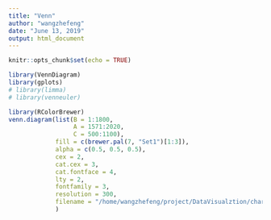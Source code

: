 ```yaml
---
title: "Venn"
author: "wangzhefeng"
date: "June 13, 2019"
output: html_document
---
```


```r
knitr::opts_chunk$set(echo = TRUE)
```


```r
library(VennDiagram)
library(gplots)
# library(limma)
# library(venneuler)
```

```r
library(RColorBrewer)
venn.diagram(list(B = 1:1800, 
                  A = 1571:2020,
                  C = 500:1100),
             fill = c(brewer.pal(7, "Set1")[1:3]),
             alpha = c(0.5, 0.5, 0.5),
             cex = 2,
             cat.cex = 3,
             cat.fontface = 4,
             lty = 2,
             fontfamily = 3,
             resolution = 300,
             filename = "/home/wangzhefeng/project/DataVisualztion/charts/venn/trial2.tiff"
             )
```
